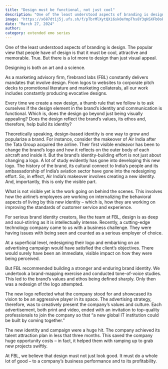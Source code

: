 ```yaml
---
title: "Design must be functional, not just cool"
description: "One of the least understood aspects of branding is design. The popular view that people have of design is that it must be cool, attractive and memorable. True. But there is a lot more to design than just visual appeal."
image: "https://x687dt1j5j.ufs.sh/f/pTbrMlXytQXi6sk0eYmpThs8Y3qHSXFb0ok97ftJVZcnBQCE"
date: "March 27, 2024"
author:
category: extended emo series
---
```


One of the least understood aspects of branding is design. The popular view that people have of design is that it must be cool, attractive and memorable. True. But there is a lot more to design than just visual appeal.

Designing is both an art and a science.

As a marketing advisory firm, firebrand labs (FBL) constantly delivers mandates that involve design. From logos to websites to corporate pitch decks to promotional literature and marketing collaterals, all our work includes constantly producing evocative designs.

Every time we create a new design, a thumb rule that we follow is to ask ourselves if the design element in the brand’s identity and communication is functional. Which is, does the design go beyond just being visually appealing? Does the design reflect the brand’s values, its ethos and, therefore, help build its identity?

Theoretically speaking, design-based identity is one way to grow and popularize a brand. For instance, consider the makeover of Air India after the Tata Group acquired the airline. Their first visible endeavor has been to change the brand’s logo and how it reflects on the outer body of each aircraft and inside it. But the brand’s identity-building effort is not just about changing a logo. A lot of study evidently has gone into developing this new logo. The history of the brand, its cultural connect to India’s people and its ambassadorship of India’s aviation sector have gone into the redesigning effort. So, in effect, Air India’s makeover involves creating a new identity. And, importantly, this is only the visible part.

What is not visible yet is the work going on behind the scenes. This involves how the airline’s employees are working on internalizing the behavioral aspects of living by this new identity – which is, how they are working on improving the standards of customer service and experience.

For serious brand identity creators, like the team at FBL, design is as deep and soul-stirring as it is intellectually intense.
Recently, a cutting-edge technology company came to us with a business challenge. They were having issues with being seen and counted as a serious employer of choice.

At a superficial level, redesigning their logo and embarking on an advertising campaign would have satisfied the client’s objectives. There would surely have been an immediate, visible impact on how they were being perceived.

But FBL recommended building a stronger and enduring brand identity. We undertook a brand-mapping exercise and conducted tone-of-voice studies. This led to the brand’s values and ethos being defined sharply. Only then was a redesign of the logo attempted.

The new logo reflected what the company stood for and showcased its vision to be an aggressive player in its space. The advertising strategy, therefore, was to creatively present the company’s values and culture. Each advertisement, both print and video, ended with an invitation to top-quality professionals to join the company so that “a new global IT institution could be built by coming together.”

The new identity and campaign were a huge hit. The company achieved its talent attraction plan in less that three months. This saved the company huge opportunity costs – in fact, it helped them with ramping up to grab new projects swiftly.

At FBL, we believe that design must not just look good. It must do a whole lot of good – to a company’s business performance and to its profitability.
